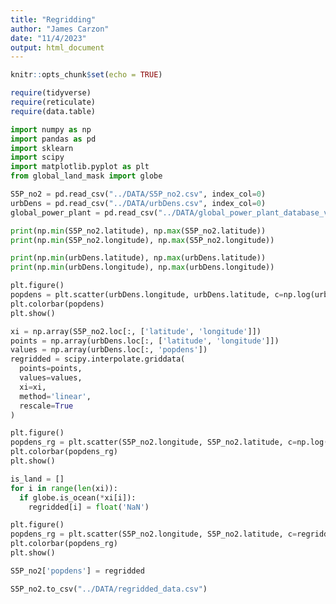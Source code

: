 ```yaml
---
title: "Regridding"
author: "James Carzon"
date: "11/4/2023"
output: html_document
---
```


```r
knitr::opts_chunk$set(echo = TRUE)
```

```r
require(tidyverse)
require(reticulate)
require(data.table)
```

```python
import numpy as np
import pandas as pd
import sklearn
import scipy
import matplotlib.pyplot as plt
from global_land_mask import globe
```

```python
S5P_no2 = pd.read_csv("../DATA/S5P_no2.csv", index_col=0)
urbDens = pd.read_csv("../DATA/urbDens.csv", index_col=0)
global_power_plant = pd.read_csv("../DATA/global_power_plant_database_v_1_3/global_power_plant_database.csv")
```

```python
print(np.min(S5P_no2.latitude), np.max(S5P_no2.latitude))
print(np.min(S5P_no2.longitude), np.max(S5P_no2.longitude))

print(np.min(urbDens.latitude), np.max(urbDens.latitude))
print(np.min(urbDens.longitude), np.max(urbDens.longitude))

plt.figure()
popdens = plt.scatter(urbDens.longitude, urbDens.latitude, c=np.log(urbDens.popdens), s=1.)
plt.colorbar(popdens)
plt.show()

```

```python
xi = np.array(S5P_no2.loc[:, ['latitude', 'longitude']])
points = np.array(urbDens.loc[:, ['latitude', 'longitude']])
values = np.array(urbDens.loc[:, 'popdens'])
regridded = scipy.interpolate.griddata(
  points=points,
  values=values,
  xi=xi,
  method='linear',
  rescale=True
)

plt.figure()
popdens_rg = plt.scatter(S5P_no2.longitude, S5P_no2.latitude, c=np.log(regridded), s=1.)
plt.colorbar(popdens_rg)
plt.show()

```

```python
is_land = []
for i in range(len(xi)):
  if globe.is_ocean(*xi[i]):
    regridded[i] = float('NaN')

plt.figure()
popdens_rg = plt.scatter(S5P_no2.longitude, S5P_no2.latitude, c=regridded, s=1.)
plt.colorbar(popdens_rg)
plt.show()
```

```python
S5P_no2['popdens'] = regridded

S5P_no2.to_csv("../DATA/regridded_data.csv")
```

